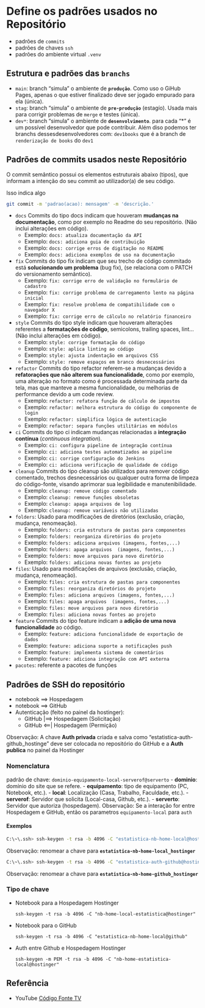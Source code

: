 # Define os padrões usados no Repositório
- padrões de `commits`
- padrões de chaves `ssh`
- padrões do ambiente virtual `.venv`

## Estrutura e padrões das `branchs`

- `main`: branch "simula" o ambiente de **`produção`**. Como uso o GiHub Pages, apenas o que estiver finalizado deve ser jogado empurado para ela (única).
- `stag`: branch "simula" o ambiente de **`pre-produção`** (estagío). Usada mais para corrigir problemas de `merge` e testes (única).
- `dev*`: branch "simula" o ambiente de **`desenvolvimento`**. para cada "*" é um possível desenvolvedor que pode contribuir. Além diso podemos ter branchs dessesdesenvolvedores com: `dev1books` que é a branch de ``renderização de books`` do ``dev1``


## Padrões de commits usados neste Repositório

O commit semântico possui os elementos estruturais abaixo (tipos), que informam a intenção do seu commit ao utilizador(a) de seu código.

Isso indica algo
```bash
git commit -m 'padrao(acao): mensagem' -m 'descrição.'
```

- `docs` Commits do tipo docs indicam que houveram **mudanças na documentação**, como por exemplo no Readme do seu repositório. (Não inclui alterações em código).
  - Exemplo: `docs: atualiza documentação da API`
  - Exemplo: `docs: adiciona guia de contribuição`
  - Exemplo: `docs: corrige erros de digitação no README`
  - Exemplo: `docs: adiciona exemplos de uso na documentação`

- `fix` Commits do tipo fix indicam que seu trecho de código commitado está **solucionando um problema** (bug fix), (se relaciona com o PATCH do versionamento semântico).
  - Exemplo: `fix: corrige erro de validação no formulário de cadastro`
  - Exemplo: `fix: corrige problema de carregamento lento na página inicial`
  - Exemplo: `fix: resolve problema de compatibilidade com o navegador X`
  - Exemplo: `fix: corrige erro de cálculo no relatório financeiro`

- `style` Commits do tipo style indicam que houveram alterações referentes a **formatações de código**, semicolons, trailing spaces, lint... (Não inclui alterações em código).
  - Exemplo: `style: corrige formatação do código`
  - Exemplo: `style: aplica linting ao código`
  - Exemplo: `style: ajusta indentação em arquivos CSS`
  - Exemplo: `style: remove espaços em branco desnecessários`

- `refactor` Commits do tipo refactor referem-se a mudanças devido a **refatorações que não alterem sua funcionalidade**, como por exemplo, uma alteração no formato como é processada determinada parte da tela, mas que manteve a mesma funcionalidade, ou melhorias de performance devido a um code review.
  - Exemplo: `refactor: refatora função de cálculo de impostos`
  - Exemplo: `refactor: melhora estrutura do código do componente de login`
  - Exemplo: `refactor: simplifica lógica de autenticação`
  - Exemplo: `refactor: separa funções utilitárias em módulos`

- `ci` Commits do tipo ci indicam mudanças relacionadas a **integração contínua** (_continuous integration_).
  - Exemplo: `ci: configura pipeline de integração contínua`
  - Exemplo: `ci: adiciona testes automatizados ao pipeline`
  - Exemplo: `ci: corrige configuração do Jenkins`
  - Exemplo: `ci: adiciona verificação de qualidade de código`

- `cleanup` Commits do tipo cleanup são utilizados para remover código comentado, trechos desnecessários ou qualquer outra forma de limpeza do código-fonte, visando aprimorar sua legibilidade e manutenibilidade.
  - Exemplo: `cleanup: remove código comentado`
  - Exemplo: `cleanup: remove funções obsoletas`
  - Exemplo: `cleanup: apaga arquivos de log`
  - Exemplo: `cleanup: remove variáveis não utilizadas`

- `folders`: Usado para modificações de diretórios (exclusão, criação, mudança, renomeação).
  - Exemplo: `folders: cria estrutura de pastas para componentes`
  - Exemplo: `folders: reorganiza diretórios do projeto`
  - Exemplo: `folders: adiciona arquivos (imagens, fontes,...)`
  - Exemplo: `folders: apaga arquivos  (imagens, fontes,...)`
  - Exemplo: `folders: move arquivos para novo diretório`
  - Exemplo: `folders: adiciona novas fontes ao projeto`

- `files`: Usado para modificações de arquivos (exclusão, criação, mudança, renomeação).
  - Exemplo: `files: cria estrutura de pastas para componentes`
  - Exemplo: `files: reorganiza diretórios do projeto`
  - Exemplo: `files: adiciona arquivos (imagens, fontes,...)`
  - Exemplo: `files: apaga arquivos  (imagens, fontes,...)`
  - Exemplo: `files: move arquivos para novo diretório`
  - Exemplo: `files: adiciona novas fontes ao projeto`

- `feature` Commits do tipo feature indicam a **adição de uma nova funcionalidade** ao código.
  - Exemplo: `feature: adiciona funcionalidade de exportação de dados`
  - Exemplo: `feature: adiciona suporte a notificações push`
  - Exemplo: `feature: implementa sistema de comentários`
  - Exemplo: `feature: adiciona integração com API externa`

- `pacotes`: referente a pacotes de funções



## Padrões de SSH do repositório

- notebook ==> Hospedagem
- notebook ==> GitHub
- Autenticação (feito no painel da hostinger):
  - GitHub |==> Hospedagem (Solicitação)
  - GitHub <==| Hospedagem (Permição)
  
Observação: A chave **Auth privada** criada e salva como 
"estatistica-auth-github_hostinge" deve ser colocada no 
repositório do GitHub e a **Auth publica** no painel da Hostinger

### Nomenclatura

padrão de chave: `dominio-equipamento-local-serverof@serverto`
- **dominio**:  domínio do site que se refere.
- **equipamento**: tipo de equipamento (PC, Notebook, etc.).
- **local**: Localização (Casa, Trabalho, Faculdade, etc.).
- **serverof**: Servidor que solicita (Local-casa, Github, etc.).
- **serverto**: Servidor que autoriza (hospedagem).
Observação: Se a interação for entre Hospedagem e GitHub, então os parametros
`equipamento-local` para `auth`

#### Exemplos
```bash
C:\~\.ssh> ssh-keygen -t rsa -b 4096 -C "estatistica-nb-home-local@hostinger"
```
Observação: renomear a chave para **``estatistica-nb-home-local_hostinger``**
```bash
C:\~\.ssh> ssh-keygen -t rsa -b 4096 -C "estatistica-auth-github@hostinger"
```
Observação: renomear a chave para **``estatistica-nb-home-github_hostinger``**

### Tipo de chave
- Notebook para a Hospedagem Hostinger
  ```{}
  ssh-keygen -t rsa -b 4096 -C "nb-home-local-estatistica@hostinger"
  ```
- Notebook para o GitHub
  ```{}
  ssh-keygen -t rsa -b 4096 -C "estatistica-nb-home-local@github"
  ```
- Auth entre Github e Hospedagem Hostinger
  ```{}
  ssh-keygen -m PEM -t rsa -b 4096 -C "nb-home-estatistica-local@hostinger"
  ```

## Referência
- YouTube [Código Fonte TV](https://www.youtube.com/watch?v=lfoYZ1tz33k&list=PLcX1VCeOd7Sz976bwnWOV-1cE9I6TAmd_&index=1&t=228s&pp=gAQBiAQB)